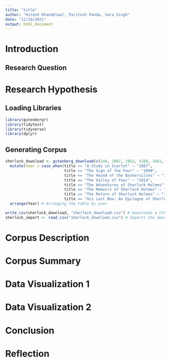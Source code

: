 ```yaml
---
title: "title"
author: "Hitesh Khandelwal, Paritosh Panda, Sara Singh"
date: "12/10/2021"
output: html_document
---
```


# Introduction

## Research Question

# Research Hypothesis

## Loading Libraries
```r
library(gutenbergr)
library(tidytext)
library(tidyverse)
library(dplyr)
```

## Generating Corpus
```r
sherlock_download <- gutenberg_download(c(244, 2097, 2852, 3289, 1661, 834, 108, 2350), mirror="https://gutenberg.pglaf.org/", meta_fields = c("title", "author")) %>% # Downloads all the Sherlock Holmes books
  mutate(Year = case_when(title == "A Study in Scarlet" ~ "1887",
                          title == "The Sign of the Four" ~ "1890",
                          title == "The Hound of the Baskervilles" ~ "1901",
                          title == "The Valley of Fear" ~ "1914",
                          title == "The Adventures of Sherlock Holmes" ~ "1892",
                          title == "The Memoirs of Sherlock Holmes" ~ "1894",
                          title == "The Return of Sherlock Holmes" ~ "1905",
                          title == "His Last Bow: An Epilogue of Sherlock Holmes" ~ "1917")) %>% # Adds the corresponding years to each title
  arrange(Year) # Arranging the table by year

write_csv(sherlock_download, "sherlock_download.csv") # Downloads a CSV file of the data to maintain a backup.
sherlock_import <- read_csv("sherlock_download.csv") # Imports the downloaded CSV file.
```

# Corpus Description

# Corpus Summary

# Data Visualization 1

# Data Visualization 2

# Conclusion

# Reflection